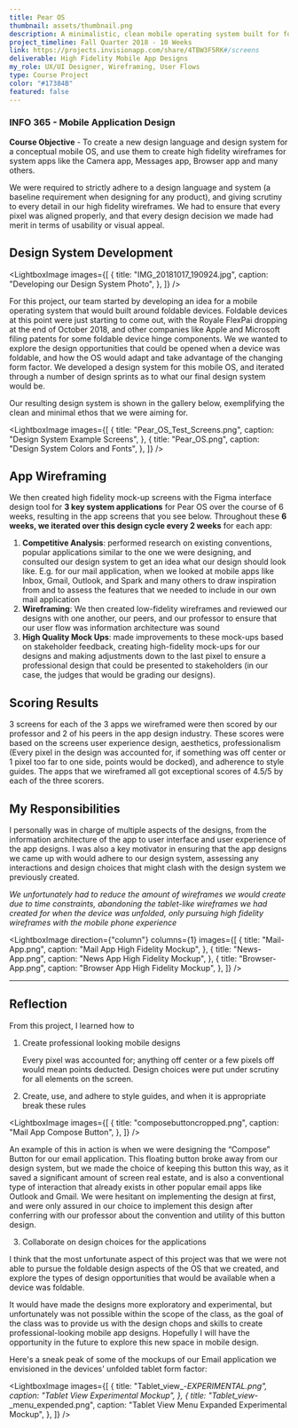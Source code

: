 ```yaml
---
title: Pear OS
thumbnail: assets/thumbnail.png
description: A minimalistic, clean mobile operating system built for foldable devices
project_timeline: Fall Quarter 2018 - 10 Weeks
link: https://projects.invisionapp.com/share/4TBW3F5RK#/screens
deliverable: High Fidelity Mobile App Designs
my_role: UX/UI Designer, Wireframing, User Flows
type: Course Project
color: "#17384B"
featured: false
---
```


### INFO 365 - Mobile Application Design

**Course Objective** - To create a new design language and design system for a conceptual mobile OS, and use them to create high fidelity wireframes for system apps like the Camera app, Messages app, Browser app and many others.

We were required to strictly adhere to a design language and system (a baseline requirement
when designing for any product), and giving scrutiny to every detail in our high fidelity wireframes.
We had to ensure that every pixel was aligned properly, and that every design decision
we made had merit in terms of usability or visual appeal.

## Design System Development

<LightboxImage
  images={[
    {
      title: "IMG_20181017_190924.jpg",
      caption: "Developing our Design System Photo",
    },
  ]}
/>

For this project, our team started by developing an idea for a mobile operating system
that would built around foldable devices. Foldable devices at this point were just
starting to come out, with the Royale FlexPai dropping at the end of October 2018,
and other companies like Apple and Microsoft filing patents for some foldable device
hinge components. We we wanted to explore the design opportunities that could be
opened when a device was foldable, and how the OS would adapt and take advantage
of the changing form factor. We developed a design system for this mobile OS, and
iterated through a number of design sprints as to what our final design system would be.

Our resulting design system is shown in the gallery below, exemplifying the clean and minimal ethos that we were aiming for.

<LightboxImage
  images={[
    {
      title: "Pear_OS_Test_Screens.png",
      caption: "Design System Example Screens",
    },
    {
      title: "Pear_OS.png",
      caption: "Design System Colors and Fonts",
    },
  ]}
/>

## App Wireframing

We then created high fidelity mock-up screens with the Figma interface design tool for
**3 key system applications** for Pear OS over the course of 6 weeks, resulting in the
app screens that you see below. Throughout these **6 weeks, we iterated over this
design cycle every 2 weeks** for each app:

1. **Competitive Analysis**: performed research on existing conventions, popular applications similar to the one we were designing, and consulted our design system to get an idea what our design should look like. E.g. for our mail application, when we looked at mobile apps like Inbox, Gmail, Outlook, and Spark and many others to draw inspiration from and to assess the features that we needed to include in our own mail application
2. **Wireframing**: We then created low-fidelity wireframes and reviewed our designs with one another, our peers, and our professor to ensure that our user flow was information architecture was sound
3. **High Quality Mock Ups**: made improvements to these mock-ups based on stakeholder feedback, creating high-fidelity mock-ups for our designs and making adjustments down to the last pixel to ensure a professional design that could be presented to stakeholders (in our case, the judges that would be grading our designs).

## Scoring Results

3 screens for each of the 3 apps we wireframed were then scored by our professor and
2 of his peers in the app design industry. These scores were based on the screens user
experience design, aesthetics, professionalism (Every pixel in the design was accounted
for, if something was off center or 1 pixel too far to one side, points would be docked),
and adherence to style guides. The apps that we wireframed all got exceptional scores of 4.5/5 by each of the three scorers.

## **My Responsibilities**

I personally was in charge of multiple aspects of the designs, from the information
architecture of the app to user interface and user experience of the app designs.
I was also a key motivator in ensuring that the app designs we came up with would
adhere to our design system, assessing any interactions and design choices that
might clash with the design system we previously created.

_We unfortunately had to reduce the amount of wireframes we would create due to time
constraints, abandoning the tablet-like wireframes we had created for when the device
was unfolded, only pursuing high fidelity wireframes with the mobile phone experience_

<LightboxImage
  direction={"column"}
  columns={1}
  images={[
    {
      title: "Mail-App.png",
      caption: "Mail App High Fidelity Mockup",
    },
    {
      title: "News-App.png",
      caption: "News App High Fidelity Mockup",
    },
    {
      title: "Browser-App.png",
      caption: "Browser App High Fidelity Mockup",
    },
  ]}
/>

---

## Reflection

From this project, I learned how to

1. Create professional looking mobile designs

   Every pixel was accounted for; anything off center or a few pixels off would mean points deducted. Design choices were put under scrutiny for all elements on the screen.

2. Create, use, and adhere to style guides, and when it is appropriate break these rules

<LightboxImage
  images={[
    {
      title: "composebuttoncropped.png",
      caption: "Mail App Compose Button",
    },
  ]}
/>

An example of this in action is when we were designing the “Compose” Button for our email application. This floating button broke away from our design system, but we made the choice of keeping this button this way, as it saved a significant amount of screen real estate, and is also a conventional type of interaction that already exists in other popular email apps like Outlook and Gmail. We were hesitant on implementing the design at first, and were only assured in our choice to implement this design after conferring with our professor about the convention and utility of this button design.

3. Collaborate on design choices for the applications

I think that the most unfortunate aspect of this project was that we were not able to pursue the foldable design aspects of the OS that we created, and explore the types of design opportunities that would be available when a device was foldable.

It would have made the designs more exploratory and experimental, but unfortunately was not possible within the scope of the class, as the goal of the class was to provide us with the design chops and skills to create professional-looking mobile app designs. Hopefully I will have the opportunity in the future to explore this new space in mobile design.

Here's a sneak peak of some of the mockups of our Email application we envisioned in the devices' unfolded tablet form factor:

<LightboxImage
  images={[
    {
      title: "Tablet_view_-_EXPERIMENTAL.png",
      caption: "Tablet View Experimental Mockup",
    },
    {
      title: "Tablet_view_-_menu_expended.png",
      caption: "Tablet View Menu Expanded Experimental Mockup",
    },
  ]}
/>
